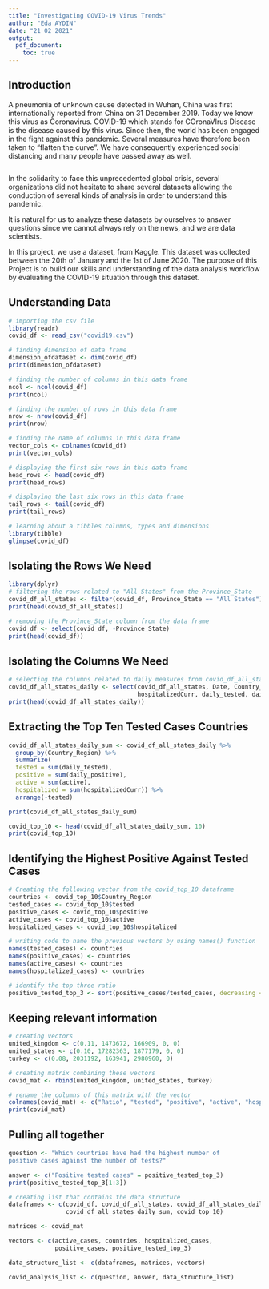 ```yaml
---
title: "Investigating COVID-19 Virus Trends"
author: "Eda AYDIN"
date: "21 02 2021"
output:
  pdf_document:
    toc: true
---
```


## Introduction

A pneumonia of unknown cause detected in Wuhan, China was first internationally reported from China on 31 December 2019. Today we know this virus as Coronavirus. COVID-19 which stands for COronaVIrus Disease is the disease caused by this virus. Since then, the world has been engaged in the fight against this pandemic. Several measures have therefore been taken to "flatten the curve". We have consequently experienced social distancing and many people have passed away as well.
```r

```

In the solidarity to face this unprecedented global crisis, several organizations did not hesitate to share several datasets allowing the conduction of several kinds of analysis in order to understand this pandemic.

It is natural for us to analyze these datasets by ourselves to answer questions since we cannot always rely on the news, and we are data scientists.

In this project, we use a dataset, from Kaggle. This dataset was collected between the 20th of January and the 1st of June 2020. The purpose of this Project is to build our skills and understanding of the data analysis workflow by evaluating the COVID-19 situation through this dataset. 

## Understanding Data 

```r
# importing the csv file
library(readr)
covid_df <- read_csv("covid19.csv")

```

```r
# finding dimension of data frame
dimension_ofdataset <- dim(covid_df)
print(dimension_ofdataset)
```

```r
# finding the number of columns in this data frame
ncol <- ncol(covid_df)
print(ncol)

# finding the number of rows in this data frame
nrow <- nrow(covid_df)
print(nrow)
```


```r
# finding the name of columns in this data frame
vector_cols <- colnames(covid_df)
print(vector_cols)
```

```r
# displaying the first six rows in this data frame
head_rows <- head(covid_df)
print(head_rows)

# displaying the last six rows in this data frame
tail_rows <- tail(covid_df)
print(tail_rows)
```

```r
# learning about a tibbles columns, types and dimensions
library(tibble)
glimpse(covid_df)
```

## Isolating the Rows We Need
```r
library(dplyr)
# filtering the rows related to "All States" from the Province_State
covid_df_all_states <- filter(covid_df, Province_State == "All States")
print(head(covid_df_all_states))

# removing the Province_State column from the data frame
covid_df <- select(covid_df, -Province_State)
print(head(covid_df))
```

## Isolating the Columns We Need
```r
# selecting the columns related to daily measures from covid_df_all_states
covid_df_all_states_daily <- select(covid_df_all_states, Date, Country_Region, active, 
                                    hospitalizedCurr, daily_tested, daily_positive)
print(head(covid_df_all_states_daily))
```

## Extracting the Top Ten Tested Cases Countries
```r
covid_df_all_states_daily_sum <- covid_df_all_states_daily %>% 
  group_by(Country_Region) %>% 
  summarize(
  tested = sum(daily_tested),
  positive = sum(daily_positive),
  active = sum(active),
  hospitalized = sum(hospitalizedCurr)) %>% 
  arrange(-tested)

print(covid_df_all_states_daily_sum)
```

```r
covid_top_10 <- head(covid_df_all_states_daily_sum, 10)
print(covid_top_10)
```


## Identifying the Highest Positive Against Tested Cases
```r
# Creating the following vector from the covid_top_10 dataframe
countries <- covid_top_10$Country_Region
tested_cases <- covid_top_10$tested
positive_cases <- covid_top_10$positive
active_cases <- covid_top_10$active
hospitalized_cases <- covid_top_10$hospitalized
```

```r
# writing code to name the previous vectors by using names() function
names(tested_cases) <- countries
names(positive_cases) <- countries
names(active_cases) <- countries
names(hospitalized_cases) <- countries
```

```r
# identify the top three ratio
positive_tested_top_3 <- sort(positive_cases/tested_cases, decreasing = TRUE)
```

## Keeping relevant information

```r
# creating vectors
united_kingdom <- c(0.11, 1473672, 166909, 0, 0)
united_states <- c(0.10, 17282363, 1877179, 0, 0)
turkey <- c(0.08, 2031192, 163941, 2980960, 0)
```

```r
# creating matrix combining these vectors
covid_mat <- rbind(united_kingdom, united_states, turkey)

# rename the columns of this matrix with the vector
colnames(covid_mat) <- c("Ratio", "tested", "positive", "active", "hospitalized")
print(covid_mat)
```


## Pulling all together
```r
question <- "Which countries have had the highest number of 
positive cases against the number of tests?"

answer <- c("Positive tested cases" = positive_tested_top_3)
print(positive_tested_top_3[1:3])
```

```r
# creating list that contains the data structure
dataframes <- c(covid_df, covid_df_all_states, covid_df_all_states_daily, 
                covid_df_all_states_daily_sum, covid_top_10)

matrices <- covid_mat

vectors <- c(active_cases, countries, hospitalized_cases, 
             positive_cases, positive_tested_top_3)

data_structure_list <- c(dataframes, matrices, vectors)

covid_analysis_list <- c(question, answer, data_structure_list)
```

